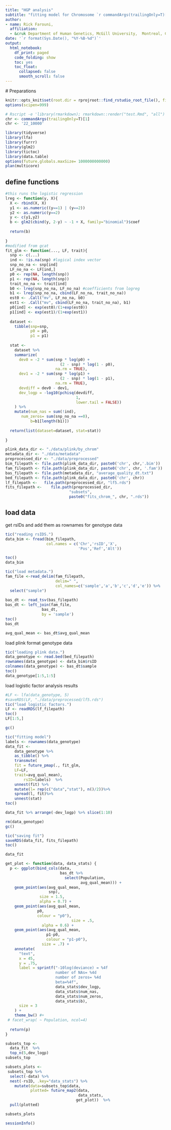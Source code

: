 ```yaml
---
title: "HGP analysis"
subtitle: "fitting model for Chromosome `r commandArgs(trailingOnly=T)[1]`"
author: 
- name: Rick Farouni, 
  affiliation:
  - &cruk Department of Human Genetics, McGill University,  Montreal, Canada
date: '`r format(Sys.Date(), "%Y-%B-%d")`'
output:
  html_notebook:
    df_print: paged
    code_folding: show
    toc: yes
    toc_float: 
      collapsed: false
      smooth_scroll: false
---
```

  
  
  # Preparations
  
```r
knitr::opts_knit$set(root.dir = rprojroot::find_rstudio_root_file(), fig.width=16)
options(scipen=999)

# Rscript -e 'library(rmarkdown); rmarkdown::render("test.Rmd", "all")'  "22_10000" 
chr <- commandArgs(trailingOnly=T)[1]
chr <- '22_10000'
```

```r
library(tidyverse)
library(lfa)
library(furrr)
library(glm2)
library(tictoc)
library(data.table)
options(future.globals.maxSize= 1000000000000)
plan(multicore)
```

## define functions

```r
#this runs the logistic regression
lreg <- function(y, X){
  X <- rbind(X, X)
  y1 <- as.numeric((y==1) | (y==2))
  y2 <- as.numeric(y==2)
  y <- c(y1,y2)
  b <- glm2(cbind(y, 2-y) ~ -1 + X, family="binomial")$coef
  
  return(b)
  
}
#modified from gcat
fit_glm <- function(..., LF, trait){
  snp <- c(...)
  ind <- !is.na(snp) #logical index vector
  snp_no_na <- snp[ind]
  LF_no_na <- LF[ind,]
  p0 <- rep(NA, length(snp))
  p1 <- rep(NA, length(snp))
  trait_no_na <- trait[ind]
  b0 <- lreg(snp_no_na, LF_no_na) #coefficients from logreg 
  b1 <- lreg(snp_no_na, cbind(LF_no_na, trait_no_na))
  est0 <- .Call("mv", LF_no_na, b0)
  est1 <- .Call("mv", cbind(LF_no_na, trait_no_na), b1)
  p0[ind] <- exp(est0)/(1+exp(est0))
  p1[ind] <- exp(est1)/(1+exp(est1))
  
  dataset <-
    tibble(snp=snp,
           p0 = p0,
           p1 = p1)
  
  stat <-
    dataset %>%
    summarize(
      dev0 = -2 * sum(snp * log(p0) +
                        (2 - snp) * log(1 - p0),
                      na.rm = TRUE),
      dev1 = -2 * sum(snp * log(p1) +
                        (2 - snp) * log(1 - p1),
                      na.rm = TRUE),
      devdiff = dev0 - dev1,
      dev_logp = -log10(pchisq(devdiff,
                               1,
                               lower.tail = FALSE))
    ) %>% 
    mutate(num_nas = sum(!ind),
	   num_zeros= sum(snp_no_na ==0),
           b=b1[length(b1)])
  
  return(list(dataset=dataset, stat=stat))
         
}
```

```r
plink_data_dir <- "./data/plink/by_chrom"
metadata_dir <- "./data/metadata"
preprocessed_dir <- "./data/preprocessed"
bim_filepath <- file.path(plink_data_dir, paste0('chr', chr,'.bim'))
fam_filepath <- file.path(plink_data_dir, paste0('chr', chr, '.fam'))
bas_filepath <- file.path(metadata_dir, "average_quality_dt.txt")
bed_filepath <- file.path(plink_data_dir, paste0('chr', chr))
lf_filepath <-   file.path(preprocessed_dir, "lf5.rds")  
fits_filepath <- 	file.path(preprocessed_dir, 
                            "subsets",
                            paste0("fits_chrom_", chr, ".rds"))
```



## load data

get rsIDs and add them as rownames for genotype data
```r
tic("reading rsIDS.")
data_bim <- fread(bim_filepath, 
                  col.names = c('Chr','rsID','X',
                                'Pos','Ref','Alt'))

toc()
data_bim
```


```r
tic("load metadata.")
fam_file <-read_delim(fam_filepath, 
                      delim=" ", 
                      col_names=c('sample','a','b','c','d','e')) %>%
  select("sample")
                 
bas_dt <- read_tsv(bas_filepath)
bas_dt <- left_join(fam_file, 
                bas_dt,
                by = 'sample') 
toc()
bas_dt
```

```r
avg_qual_mean <- bas_dt$avg_qual_mean
```



load plink format genotype data
```r
tic("loading plink data.")
data_genotype <- read.bed(bed_filepath)
rownames(data_genotype) <- data_bim$rsID
colnames(data_genotype) <- bas_dt$sample
toc()
data_genotype[1:5,1:5]
```



load logistic factor analysis results
```r
#LF <- lfa(data_genotype, 5)
#saveRDS(LF, "./data/preprocessed/lf5.rds")
tic("load logistic factors.")
LF <- readRDS(lf_filepath)
toc()
LF[1:5,]
```




```r
gc()
```

```r
tic("fitting model")
labels <- rownames(data_genotype)
data_fit <- 
	data_genotype %>%
	as_tibble() %>%
	transmute(
	fit = future_pmap(., fit_glm,
	LF=LF, 
	trait=avg_qual_mean),
		rsID=labels)  %>%
	unnest(fit) %>%
	mutate(l= rep(c("data","stat"), n()/2))%>%
	spread(l, fit)%>%
	unnest(stat)
toc()
```

```r
data_fit %>% arrange(-dev_logp) %>% slice(1:10)
```


```r
rm(data_genotype)
gc()
```

```r
tic("saving fit")
saveRDS(data_fit, fits_filepath)
toc()
```

```r
data_fit
```



```r

get_plot <- function(data, data_stats) {
  p <- ggplot(bind_cols(data,
                        bas_dt %>%
                          select(Population,
                                 avg_qual_mean))) +
    geom_point(aes(avg_qual_mean,
                   snp),
               size = 1.5,
               alpha = 0.7) +
    geom_point(aes(avg_qual_mean,
              p0,
              colour = "p0"),
                             size = .5,
                alpha = 0.6) +
    geom_point(aes(avg_qual_mean,
                  p1-p0,
                  colour = "p1-p0"),
                size = .7) + 
    annotate(
      "text",
      x = 45,
      y = .75,
      label = sprintf("-10log(deviance) = %4f 
                      number of NAs= %4d
                      number of zeros= %4d
                      beta=%4f",
                      data_stats$dev_logp,
                      data_stats$num_nas,
                      data_stats$num_zeros,
                      data_stats$b),
      size = 3
    ) +
    theme_bw() #+
 # facet_wrap( ~ Population, ncol=4)
  
  return(p)
}
```

```r
subsets_top <-  
  data_fit  %>%
  top_n(5,dev_logp) 
subsets_top
```


```r
subsets_plots <-
 subsets_top %>%
  select(-data) %>%
  nest(-rsID, .key="data_stats") %>%
    mutate(data=subsets_top$data,
           plotted= future_map2(data,
                                data_stats,
                               get_plot))  %>%
  pull(plotted)
```

```r
subsets_plots
```

```r
sessionInfo()
```



